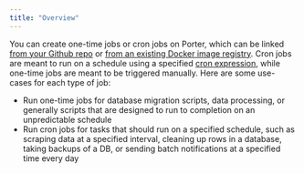 ```yaml
---
title: "Overview"
---
```


You can create one-time jobs or cron jobs on Porter, which can be linked [from your Github repo](/enterprise/deploying-applications/deploying-from-github) or [from an existing Docker image registry](/enterprise/deploying-applications/deploying-from-docker-registry). Cron jobs are meant to run on a schedule using a specified [cron expression](https://en.wikipedia.org/wiki/Cron#CRON%5Fexpression), while one-time jobs are meant to be triggered manually. Here are some use-cases for each type of job:

* Run one-time jobs for database migration scripts, data processing, or generally scripts that are designed to run to completion on an unpredictable schedule
* Run cron jobs for tasks that should run on a specified schedule, such as scraping data at a specified interval, cleaning up rows in a database, taking backups of a DB, or sending batch notifications at a specified time every day